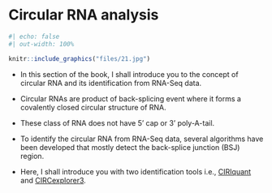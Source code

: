 # Circular RNA analysis

```r
#| echo: false
#| out-width: 100%

knitr::include_graphics("files/21.jpg")

```

- In this section of the book, I shall introduce you to the concept of circular RNA and its identification from RNA-Seq data.

- Circular RNAs are product of back-splicing event where it forms a covalently closed circular structure of RNA.

- These class of RNA does not have 5' cap or 3' poly-A-tail.

- To identify the circular RNA from RNA-Seq data, several algorithms have been developed that mostly detect the back-splice junction (BSJ) region.

- Here, I shall introduce you with two identification tools i.e., [CIRIquant](https://github.com/bioinfo-biols/CIRIquant) and [CIRCexplorer3](https://github.com/YangLab/CLEAR).